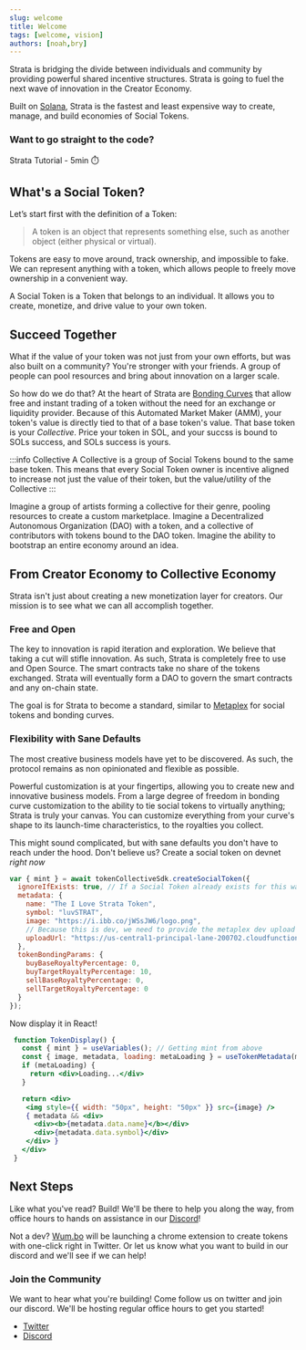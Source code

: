 ```yaml
---
slug: welcome
title: Welcome
tags: [welcome, vision]
authors: [noah,bry]
---
```


Strata is bridging the divide between individuals and community by providing powerful shared incentive structures. Strata is going to fuel the next wave of innovation in the Creator Economy.

Built on [Solana](https://solana.com/), Strata is the fastest and least expensive way to create, manage, and build economies of Social Tokens.

### Want to go straight to the code?

  <Link
    className="button button--primary button--lg"
    to="/docs/getting_started">
    Strata Tutorial - 5min ⏱️
  </Link>
</div>

<CTA />

## What's a Social Token?

Let’s start first with the definition of a Token:

  > A token is an object that represents something else, such as another object (either physical or virtual).

Tokens are easy to move around, track ownership, and impossible to fake. We can represent anything with a token, which allows people to freely move ownership in a convenient way. 

A Social Token is a Token that belongs to an individual. It allows you to create, monetize, and drive value to your own token.

## Succeed Together

What if the value of your token was not just from your own efforts, but was also built on a community?
You're stronger with your friends. A group of people can pool resources and bring about innovation on a larger scale.

So how do we do that? At the heart of Strata are [Bonding Curves](/docs/learn/bonding_curves) that allow free and instant trading of a token without the need for an exchange or liquidity provider. 
Because of this Automated Market Maker (AMM), your token's value is directly tied to that of a base token's value. That base token is your *Collective*. Price your token in SOL, and your succss is bound to SOLs success, and SOLs success is yours.

:::info Collective
A Collective is a group of Social Tokens bound to the same base token. This means that every Social Token owner is incentive aligned to increase not just the value of their token, but the value/utility of the Collective
:::

Imagine a group of artists forming a collective for their genre, pooling resources to create a custom marketplace.
Imagine a Decentralized Autonomous Organization (DAO) with a token, and a collective of contributors with tokens bound to the DAO token.
Imagine the ability to bootstrap an entire economy around an idea.

## From Creator Economy to Collective Economy

Strata isn't just about creating a new monetization layer for creators. Our mission is to see what we can all accomplish together. 

### Free and Open

The key to innovation is rapid iteration and exploration. We believe that taking a cut will stifle innovation. As such, Strata is completely free to use and Open Source. The smart contracts take no share of the tokens exchanged. Strata will eventually form a DAO to govern the smart contracts and any on-chain state.

The goal is for Strata to become a standard, similar to [Metaplex](https://metaplex.com/) for social tokens and bonding curves.

### Flexibility with Sane Defaults

The most creative business models have yet to be discovered.
As such, the protocol remains as non opinionated and flexible as possible. 

Powerful customization is at your fingertips, allowing you to create new and innovative business models. 
From a large degree of freedom in bonding curve customization to the ability to tie social tokens to virtually anything;
Strata is truly your canvas. You can customize everything from your curve's shape to its launch-time characteristics, to the royalties you collect.

This might sound complicated, but with sane defaults you don't have to reach under the hood. Don't believe us? Create a social token on devnet _right now_

```jsx async name=create_social
var { mint } = await tokenCollectiveSdk.createSocialToken({
  ignoreIfExists: true, // If a Social Token already exists for this wallet, ignore.
  metadata: {
    name: "The I Love Strata Token",
    symbol: "luvSTRAT",
    image: "https://i.ibb.co/jWSsJW6/logo.png",
    // Because this is dev, we need to provide the metaplex dev upload file url
    uploadUrl: "https://us-central1-principal-lane-200702.cloudfunctions.net/uploadFile2"
  },
  tokenBondingParams: {
    buyBaseRoyaltyPercentage: 0,
    buyTargetRoyaltyPercentage: 10,
    sellBaseRoyaltyPercentage: 0,
    sellTargetRoyaltyPercentage: 0
  }
});
```
Now display it in React!
```jsx live
 function TokenDisplay() {
   const { mint } = useVariables(); // Getting mint from above
   const { image, metadata, loading: metaLoading } = useTokenMetadata(mint);
   if (metaLoading) {
     return <div>Loading...</div>
   }

   return <div>
    <img style={{ width: "50px", height: "50px" }} src={image} />
    { metadata && <div>
      <div><b>{metadata.data.name}</b></div>
      <div>{metadata.data.symbol}</div>
    </div> }
   </div>
 }
```

## Next Steps

Like what you've read? Build! We'll be there to help you along the way, from office hours to hands on assistance in our [Discord](https://discord.gg/XQhCFg77WM)! 

<CTA />

Not a dev? [Wum.bo](https://wum.bo) will be launching a chrome extension to create tokens with one-click right in Twitter. 
Or let us know what you want to build in our discord and we'll see if we can help!

### Join the Community

We want to hear what you're building! Come follow us on twitter and join our discord. We'll be hosting regular office hours to get you started!

   * [Twitter](https://twitter.com/StrataProtocol)
   * [Discord](https://discord.gg/XQhCFg77WM)
